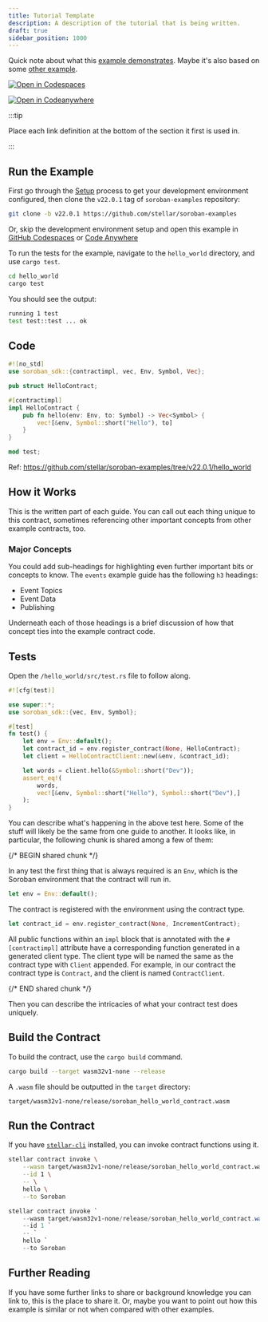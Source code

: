 ```yaml
---
title: Tutorial Template
description: A description of the tutorial that is being written.
draft: true
sidebar_position: 1000
---
```



Quick note about what this [example demonstrates]. Maybe it's also based on some [other example].

[![Open in Codespaces](https://github.com/codespaces/badge.svg)][open-in-github-codespaces]

[![Open in Codeanywhere](https://codeanywhere.com/img/open-in-codeanywhere-btn.svg)][open-in-code-anywhere]

:::tip

Place each link definition at the bottom of the section it first is used in.

:::

[open-in-github-codespaces]: https://github.com/codespaces/new?repo=stellar/soroban-examples&editor=web
[open-in-code-anywhere]: https://app.codeanywhere.com/#https://github.com/stellar/soroban-examples
[example demonstrates]: https://github.com/stellar/soroban-examples/tree/v22.0.1/hello_world
[other example]: ../getting-started/setup.mdx

## Run the Example

First go through the [Setup] process to get your development environment configured, then clone the `v22.0.1` tag of `soroban-examples` repository:

```sh
git clone -b v22.0.1 https://github.com/stellar/soroban-examples
```

Or, skip the development environment setup and open this example in [GitHub Codespaces][open-in-github-codespaces] or [Code Anywhere][open-in-code-anywhere]

To run the tests for the example, navigate to the `hello_world` directory, and use `cargo test`.

```sh
cd hello_world
cargo test
```

You should see the output:

```sh
running 1 test
test test::test ... ok
```

[setup]: ../getting-started/setup.mdx

## Code

```rust title="hello_world/src/lib.rs"
#![no_std]
use soroban_sdk::{contractimpl, vec, Env, Symbol, Vec};

pub struct HelloContract;

#[contractimpl]
impl HelloContract {
    pub fn hello(env: Env, to: Symbol) -> Vec<Symbol> {
        vec![&env, Symbol::short("Hello"), to]
    }
}

mod test;
```

Ref: https://github.com/stellar/soroban-examples/tree/v22.0.1/hello_world

## How it Works

This is the written part of each guide. You can call out each thing unique to this contract, sometimes referencing other important concepts from other example contracts, too.

### Major Concepts

You could add sub-headings for highlighting even further important bits or concepts to know. The `events` example guide has the following `h3` headings:

- Event Topics
- Event Data
- Publishing

Underneath each of those headings is a brief discussion of how that concept ties into the example contract code.

## Tests

Open the `/hello_world/src/test.rs` file to follow along.

```rust title="hello_world/src/test.rs"
#![cfg(test)]

use super::*;
use soroban_sdk::{vec, Env, Symbol};

#[test]
fn test() {
    let env = Env::default();
    let contract_id = env.register_contract(None, HelloContract);
    let client = HelloContractClient::new(&env, &contract_id);

    let words = client.hello(&Symbol::short("Dev"));
    assert_eq!(
        words,
        vec![&env, Symbol::short("Hello"), Symbol::short("Dev"),]
    );
}
```

You can describe what's happening in the above test here. Some of the stuff will likely be the same from one guide to another. It looks like, in particular, the following chunk is shared among a few of them:

{/* BEGIN shared chunk */}

In any test the first thing that is always required is an `Env`, which is the Soroban environment that the contract will run in.

```rust
let env = Env::default();
```

The contract is registered with the environment using the contract type.

```rust
let contract_id = env.register_contract(None, IncrementContract);
```

All public functions within an `impl` block that is annotated with the `#[contractimpl]` attribute have a corresponding function generated in a generated client type. The client type will be named the same as the contract type with `Client` appended. For example, in our contract the contract type is `Contract`, and the client is named `ContractClient`.

{/* END shared chunk */}

Then you can describe the intricacies of what your contract test does uniquely.

## Build the Contract

To build the contract, use the `cargo build` command.

```sh
cargo build --target wasm32v1-none --release
```

A `.wasm` file should be outputted in the `target` directory:

```
target/wasm32v1-none/release/soroban_hello_world_contract.wasm
```

## Run the Contract

If you have [`stellar-cli`] installed, you can invoke contract functions using it.

<Tabs groupId="platform" defaultValue={getPlatform()}>

<TabItem value="unix" label="macOS/Linux">

```sh
stellar contract invoke \
    --wasm target/wasm32v1-none/release/soroban_hello_world_contract.wasm \
    --id 1 \
    -- \
    hello \
    --to Soroban
```

</TabItem>

<TabItem value="windows" label="Windows (PowerShell)">

```powershell
stellar contract invoke `
    --wasm target/wasm32v1-none/release/soroban_hello_world_contract.wasm `
    --id 1 `
    -- `
    hello `
    --to Soroban
```

</TabItem>

</Tabs>

[`stellar-cli`]: ../getting-started/setup.mdx#install-the-stellar-cli

## Further Reading

If you have some further links to share or background knowledge you can link to, this is the place to share it. Or, maybe you want to point out how this example is similar or not when compared with other examples.

